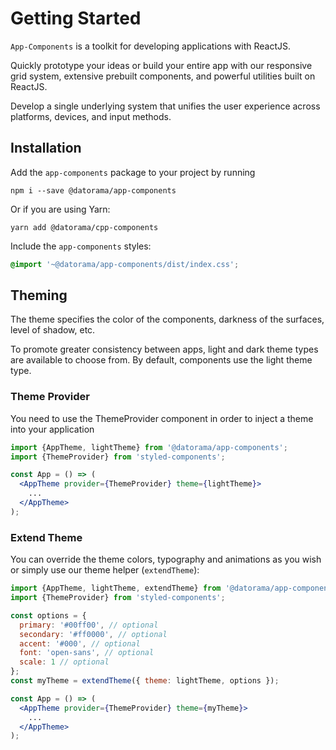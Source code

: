 
<Meta title="Getting Started" />

# Getting Started

`App-Components` is a toolkit for developing applications with ReactJS.

Quickly prototype your ideas or build your entire app with our responsive grid system, extensive prebuilt components, and powerful utilities built on ReactJS.

Develop a single underlying system that unifies the user experience across platforms, devices, and input methods.

## Installation

Add the `app-components` package to your project by running

```shell script
npm i --save @datorama/app-components
```

Or if you are using Yarn:

```shell script
yarn add @datorama/cpp-components
```

Include the `app-components` styles:

````css
@import '~@datorama/app-components/dist/index.css';
````

## Theming

The theme specifies the color of the components, darkness of the surfaces, level of shadow, etc.

To promote greater consistency between apps, light and dark theme types are available to choose from. By default, components use the light theme type.

### Theme Provider

You need to use the ThemeProvider component in order to inject a theme into your application

````jsx harmony
import {AppTheme, lightTheme} from '@datorama/app-components';
import {ThemeProvider} from 'styled-components';

const App = () => (
  <AppTheme provider={ThemeProvider} theme={lightTheme}>
    ...
  </AppTheme>
);
````

### Extend Theme

You can override the theme colors, typography and animations as you wish or simply use our theme helper (`extendTheme`):

````jsx harmony
import {AppTheme, lightTheme, extendTheme} from '@datorama/app-components';
import {ThemeProvider} from 'styled-components';

const options = {
  primary: '#00ff00', // optional
  secondary: '#ff0000', // optional
  accent: '#000', // optional
  font: 'open-sans', // optional
  scale: 1 // optional
};
const myTheme = extendTheme({ theme: lightTheme, options });

const App = () => (
  <AppTheme provider={ThemeProvider} theme={myTheme}>
    ...
  </AppTheme>
);
````
